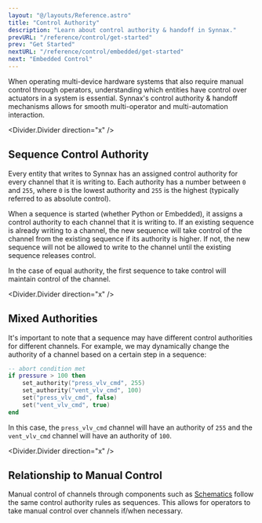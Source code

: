 ```yaml
---
layout: "@/layouts/Reference.astro"
title: "Control Authority"
description: "Learn about control authority & handoff in Synnax."
prevURL: "/reference/control/get-started"
prev: "Get Started"
nextURL: "/reference/control/embedded/get-started"
next: "Embedded Control"
---
```



When operating multi-device hardware systems that also require manual control through
operators, understanding which entities have control over actuators in a system is
essential. Synnax's control authority & handoff mechanisms allows for smooth
multi-operator and multi-automation interaction.

<Divider.Divider direction="x" />

## Sequence Control Authority

Every entity that writes to Synnax has an assigned control authority for every channel
that it is writing to. Each authority has a number between `0` and `255`, where `0` is the
lowest authority and `255` is the highest (typically referred to as absolute control).

When a sequence is started (whether Python or Embedded), it assigns a control authority
to each channel that it is writing to. If an existing sequence is already writing to a
channel, the new sequence will take control of the channel from the existing sequence
if its authority is higher. If not, the new sequence will not be allowed to write to the
channel until the existing sequence releases control.

In the case of equal authority, the first sequence to take control will maintain control
of the channel.

<Divider.Divider direction="x" />

## Mixed Authorities

It's important to note that a sequence may have different control authorities for
different channels. For example, we may dynamically change the authority of a channel
based on a certain step in a sequence:

```lua
-- abort condition met
if pressure > 100 then
    set_authority("press_vlv_cmd", 255)
    set_authority("vent_vlv_cmd", 100)
    set("press_vlv_cmd", false)
    set("vent_vlv_cmd", true)
end
```

In this case, the `press_vlv_cmd` channel will have an authority of `255` and the
`vent_vlv_cmd` channel will have an authority of `100`.

<Divider.Divider direction="x" />

## Relationship to Manual Control

Manual control of channels through components such as
[Schematics](/reference/console/schematics) follow the same control authority rules as
sequences. This allows for operators to take manual control over channels if/when
necessary.
